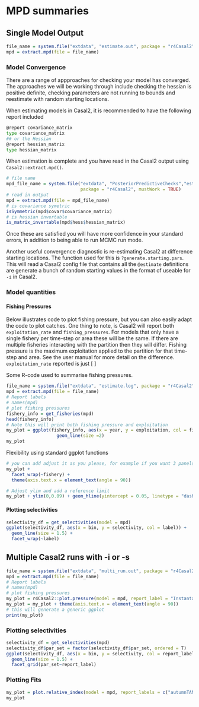 # MPD summaries



## Single Model Output
```r
file_name = system.file("extdata", "estimate.out", package = "r4Casal2", mustWork = TRUE)
mpd = extract.mpd(file = file_name)
```

### Model Convergence 
There are a range of appproaches for checking your model has converged. The approaches we will be working through include checking the hessian is positive definite, checking parameters are not running to bounds and reestimate with random starting locations.

When estimating models in Casal2, it is recommended to have the following report included 
```bash
@report covariance_matrix
type covariance_matrix
## or the Hessian
@report hessian_matrix
type hessian_matrix
```


When estimation is complete and you have read in the Casal2 output using `Casal2::extract.mpd()`. 

```r
# file name
mpd_file_name = system.file("extdata", "PosteriorPredictiveChecks","estimate.log", 
                            package = "r4Casal2", mustWork = TRUE)
# read in output
mpd = extract.mpd(file = mpd_file_name)
# is covariance symetric
isSymmetric(mpd$covar$covariance_matrix)
# is hessian invertable
is_matrix_invertable(mpd$hess$hessian_matrix)
```

Once these are satisfied you will have more confidence in your standard errors, in addition to being able to run MCMC run mode.

Another useful convergence diagnostic is re-estimating Casal2 at difference starting locations. The function used for this is `?generate.starting.pars`. This will read a Casal2 config file that contains all the `@estimate` definitions are generate a bunch of random starting values in the format of useable for `-i` in Casal2.




### Model quantities 

#### Fishing Pressures {-}
Below illustrates code to plot fishing pressure, but you can also easily adapt the code to plot catches. One thing to note, is Casal2 will report both `exploitation_rate` and `fishing_pressures`. For models that only have a single fishery per time-step or area these will be the same. If there are multiple fisheries interacting with the partition then they will differ. Fishing pressure is the maximum exploitation applied to the partition for that time-step and area. See the user manual for more detail on the difference. `exploitation_rate` reported is just
\[
\frac{catch}{vunerable}
\]

Some R-code used to summarise fishing pressures.

```r
file_name = system.file("extdata", "estimate.log", package = "r4Casal2", mustWork = TRUE)
mpd = extract.mpd(file = file_name)
# Report labels
# names(mpd) 
# plot fishing pressures
fishery_info = get_fisheries(mpd)
head(fishery_info)
# Note this will print both fishing pressure and exploitation
my_plot = ggplot(fishery_info, aes(x = year, y = exploitation, col = fishery, linetype = fishery)) +
                   geom_line(size =2)
my_plot
```
Flexibility using standard ggplot functions

```r
# you can add adjust it as you please, for example if you want 3 panels for each fishery
my_plot + 
  facet_wrap(~fishery) + 
  theme(axis.text.x = element_text(angle = 90))
```

```r
# Adjust ylim and add a reference limit
my_plot + ylim(0,0.09) + geom_hline(yintercept = 0.05, linetype = "dashed")
```

#### Plotting selectivities
```r
selectivity_df = get_selectivities(model = mpd)
ggplot(selectivity_df, aes(x = bin, y = selectivity, col = label)) +
  geom_line(size = 1.5) +
  facet_wrap(~label)

```

## Multiple Casal2 runs with -i or -s 
```r
file_name = system.file("extdata", "multi_run.out", package = "r4Casal2", mustWork = TRUE)
mpd = extract.mpd(file = file_name)
# Report labels
# names(mpd) 
# plot fishing pressures
my_plot = r4Casal2::plot.pressure(model = mpd, report_label = "Instantaneous_Mortality")
my_plot = my_plot + theme(axis.text.x = element_text(angle = 90))
# this will generate a generic ggplot
print(my_plot)
```

### Plotting selectivities {-}
```r
selectivity_df = get_selectivities(mpd)
selectivity_df$par_set = factor(selectivity_df$par_set, ordered = T)
ggplot(selectivity_df, aes(x = bin, y = selectivity, col = report_label, line_type = par_set)) +
  geom_line(size = 1.5) +
  facet_grid(par_set~report_label)

```

### Plotting Fits {-}
```r
my_plot = plot.relative_index(model = mpd, report_labels = c("autumnTANbiomass", "summerTANbiomass"), plot.it = T, plot_type = "classic")
my_plot

```
